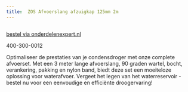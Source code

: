 ```yaml
---
title:  ZOS Afvoerslang afzuigkap 125mm 2m
---
```




<Image src={imageProduct} width={imageProduct.width} alt="" />

[bestel via onderdelenexpert.nl](https://www.onderdelenexpert.nl/zos-afvoerslang-afzuigkap-125mm-2m-1006)

400-300-0012

Optimaliseer de prestaties van je condensdroger met onze complete afvoerset. Met een 3 meter lange afvoerslang, 90 graden wartel, bocht, verankering, pakking en nylon band, biedt deze set een moeiteloze oplossing voor waterafvoer. Vergeet het legen van het waterreservoir - bestel nu voor een eenvoudige en efficiënte droogervaring!
